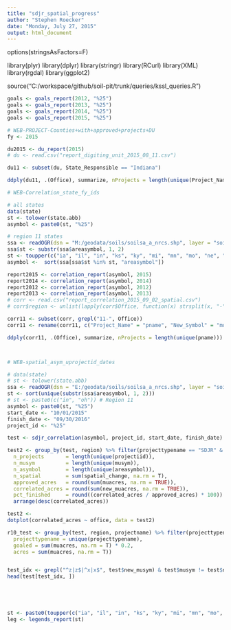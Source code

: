 ---
title: "sdjr_spatial_progress"
author: "Stephen Roecker"
date: "Monday, July 27, 2015"
output: html_document
---

options(stringsAsFactors=F)

library(plyr)
library(dplyr)
library(stringr)
library(RCurl)
library(XML)
library(rgdal)
library(ggplot2)

source("C:/workspace/github/soil-pit/trunk/queries/kssl_queries.R")


```{r du report, echo=FALSE}

goals <- goals_report(2012, "%25")
goals <- goals_report(2013, "%25")
goals <- goals_report(2014, "%25")
goals <- goals_report(2015, "%25")

# WEB-PROJECT-Counties+with+approved+projects+DU
fy <- 2015

du2015 <- du_report(2015)
# du <- read.csv("report_digiting_unit_2015_08_11.csv")

du11 <- subset(du, State_Responsible == "Indiana")

ddply(du11, .(Office), summarize, nProjects = length(unique(Project_Name)))
```


```{r correlation report, echo=FALSE}
# WEB-Correlation_state_fy_ids

# all states
data(state)
st <- tolower(state.abb)
asymbol <- paste0(st, "%25")

# region 11 states
ssa <- readOGR(dsn = "M:/geodata/soils/soilsa_a_nrcs.shp", layer = "soilsa_a_nrcs", encoding = "ESRI Shapefile")@data
ssa$st <- substr(ssa$areasymbol, 1, 2)
st <- toupper(c("ia", "il", "in", "ks", "ky", "mi", "mn", "mo", "ne", "oh", "ok", "sd", "wi"))
asymbol <-  sort(ssa[ssa$st %in% st, "areasymbol"])

report2015 <- correlation_report(asymbol, 2015)
report2014 <- correlation_report(asymbol, 2014)
report2012 <- correlation_report(asymbol, 2012)
report2013 <- correlation_report(asymbol, 2013)
# corr <- read.csv("report_correlation_2015_09_02_spatial.csv")
# corr$region <- unlist(lapply(corr$Office, function(x) strsplit(x, "-")[[1]][1]))

corr11 <- subset(corr, grepl("11-", Office))
corr11 <- rename(corr11, c("Project_Name" = "pname", "New_Symbol" = "musym_corr", "Old_Musym2" = "old_musym_corr"))

ddply(corr11, .(Office), summarize, nProjects = length(unique(pname)))



# WEB-spatial_asym_uprojectid_dates

# data(state)
# st <- tolower(state.abb)
ssa <- readOGR(dsn = "E:/geodata/soils/soilsa_a_nrcs.shp", layer = "soilsa_a_nrcs", encoding = "ESRI Shapefile")@data
st <- sort(unique(substr(ssa$areasymbol, 1, 2)))
# st <- paste0(c("in", "oh")) # Region 11
asymbol <- paste0(st, "%25")
start_date <- "10/01/2015"
finish_date <- "09/30/2016"
project_id <- "%25"

test <- sdjr_correlation(asymbol, project_id, start_date, finish_date)

test2 <- group_by(test, region) %>% filter(projecttypename == "SDJR" & fy == "2016") %>% summarize(
  n_projects       = length(unique(projectiid)),
  n_musym          = length(unique(musym)),
  n_asymbol        = length(unique(areasymbol)),
  n_spatial        = sum(spatial_change, na.rm = T),
  approved_acres   = round(sum(muacres, na.rm = TRUE)),
  correlated_acres = round(sum(new_muacres, na.rm = TRUE)),
  pct_finished     = round((correlated_acres / approved_acres) * 100)) %>% 
  arrange(desc(correlated_acres))

test2 <- 
dotplot(correlated_acres ~ office, data = test2)

r10_test <- group_by(test, region, projectname) %>% filter(projecttypename == "SDJR" & region == "10") %>% summarize(
  projecttypename = unique(projecttypename),
  goaled = sum(muacres, na.rm = T) * 0.2,
  acres = sum(muacres, na.rm = T))


test_idx <- grepl("^z|z$|^x|x$", test$new_musym) & test$musym != test$new_musym & test$new_musym != ""
head(test[test_idx, ])





st <- paste0(toupper(c("ia", "il", "in", "ks", "ky", "mi", "mn", "mo", "ne", "oh", "ok", "sd", "wi")), "%25")
leg <- legends_report(st)

```



